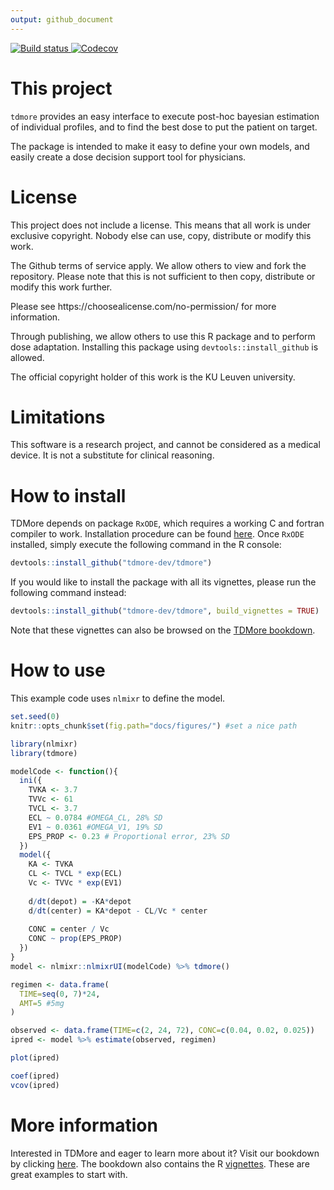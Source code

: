 ```yaml
---
output: github_document
---
```


<!-- README.md is generated from README.Rmd. Please edit that file -->

<div align="center">
  <a href="https://travis-ci.com/tdmore-dev/tdmore">
    <img src="https://travis-ci.com/tdmore-dev/tdmore.svg?branch=master" alt="Build status" />
  </a>
  <a href="http://codecov.io/github/tdmore-dev/tdmore?branch=master">
    <img src="http://codecov.io/github/tdmore-dev/tdmore/coverage.svg?branch=master" alt="Codecov" />
  </a>
</div>

# This project
`tdmore` provides an easy interface to execute post-hoc bayesian estimation of individual profiles, and to find the best dose to put the patient on target.

The package is intended to make it easy to define your own models, and easily create a dose decision support tool for physicians.

# License
This project does not include a license. This means that all work is under exclusive copyright. Nobody else can use, copy, distribute or modify this work.

The Github terms of service apply. We allow others to view and fork the repository. Please note that this is not sufficient to then copy, distribute or modify this work further.

Please see https://choosealicense.com/no-permission/ for more information.

Through publishing, we allow others to use this R package and to perform dose adaptation. Installing this package using `devtools::install_github` is allowed.

The official copyright holder of this work is the KU Leuven university.

# Limitations
This software is a research project, and cannot be considered as a medical device. It is not a substitute for clinical reasoning.

# How to install
TDMore depends on package `RxODE`, which requires a working C and fortran compiler to work. Installation procedure can be found [here](https://github.com/nlmixrdevelopment/RxODE). Once `RxODE` installed, simply execute the following command in the R console:

```r
devtools::install_github("tdmore-dev/tdmore")
```

If you would like to install the package with all its vignettes, please run the following command instead:
```r
devtools::install_github("tdmore-dev/tdmore", build_vignettes = TRUE)
```
Note that these vignettes can also be browsed on the [TDMore bookdown](https://tdmore-dev.github.io/tdmore).

# How to use
This example code uses `nlmixr` to define the model. 
```r
set.seed(0)
knitr::opts_chunk$set(fig.path="docs/figures/") #set a nice path
```
```r
library(nlmixr)
library(tdmore)

modelCode <- function(){
  ini({
    TVKA <- 3.7
    TVVc <- 61
    TVCL <- 3.7
    ECL ~ 0.0784 #OMEGA_CL, 28% SD
    EV1 ~ 0.0361 #OMEGA_V1, 19% SD
    EPS_PROP <- 0.23 # Proportional error, 23% SD
  })
  model({
    KA <- TVKA
    CL <- TVCL * exp(ECL)
    Vc <- TVVc * exp(EV1)
    
    d/dt(depot) = -KA*depot
    d/dt(center) = KA*depot - CL/Vc * center
    
    CONC = center / Vc
    CONC ~ prop(EPS_PROP)
  })
}
model <- nlmixr::nlmixrUI(modelCode) %>% tdmore()

regimen <- data.frame(
  TIME=seq(0, 7)*24,
  AMT=5 #5mg
)

observed <- data.frame(TIME=c(2, 24, 72), CONC=c(0.04, 0.02, 0.025))
ipred <- model %>% estimate(observed, regimen)
```

```r
plot(ipred)
```

```r
coef(ipred)
vcov(ipred)
```

# More information
Interested in TDMore and eager to learn more about it? Visit our bookdown by clicking [here](https://tdmore-dev.github.io/tdmore).
The bookdown also contains the R [vignettes](https://tdmore-dev.github.io/tdmore/vignettes.html). These are great examples to start with. 
